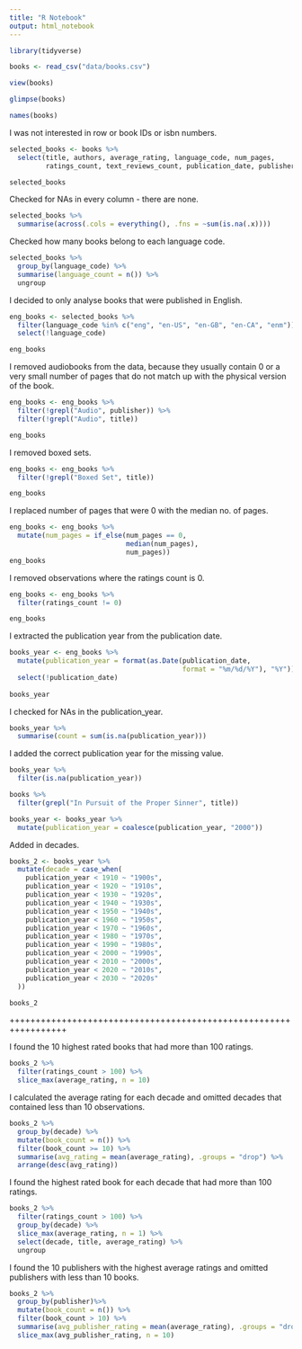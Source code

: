 ```yaml
---
title: "R Notebook"
output: html_notebook
---
```


```r
library(tidyverse)

books <- read_csv("data/books.csv")
```

```r
view(books)
```

```r
glimpse(books)
```

```r
names(books)
```


I was not interested in row or book IDs or isbn numbers.

```r
selected_books <- books %>% 
  select(title, authors, average_rating, language_code, num_pages, 
         ratings_count, text_reviews_count, publication_date, publisher)

selected_books
```


Checked for NAs in every column - there are none. 

```r
selected_books %>% 
  summarise(across(.cols = everything(), .fns = ~sum(is.na(.x))))
```


Checked how many books belong to each language code.

```r
selected_books %>% 
  group_by(language_code) %>% 
  summarise(language_count = n()) %>% 
  ungroup
```


I decided to only analyse books that were published in English.

```r
eng_books <- selected_books %>% 
  filter(language_code %in% c("eng", "en-US", "en-GB", "en-CA", "enm")) %>% 
  select(!language_code)

eng_books
```


I removed audiobooks from the data, because they usually contain 0 or a very 
small number of pages that do not match up with the physical version of the book.

```r
eng_books <- eng_books %>% 
  filter(!grepl("Audio", publisher)) %>% 
  filter(!grepl("Audio", title))

eng_books
```


I removed boxed sets.

```r
eng_books <- eng_books %>% 
  filter(!grepl("Boxed Set", title))

eng_books
```


I replaced number of pages that were 0 with the median no. of pages.

```r
eng_books <- eng_books %>% 
  mutate(num_pages = if_else(num_pages == 0, 
                             median(num_pages),
                             num_pages))
eng_books
```


I removed observations where the ratings count is 0.

```r
eng_books <- eng_books %>% 
  filter(ratings_count != 0)

eng_books
```


I extracted the publication year from the publication date.

```r
books_year <- eng_books %>% 
  mutate(publication_year = format(as.Date(publication_date, 
                                           format = "%m/%d/%Y"), "%Y")) %>% 
  select(!publication_date)
  
books_year
```


I checked for NAs in the publication_year.

```r
books_year %>% 
  summarise(count = sum(is.na(publication_year)))
```


I added the correct publication year for the missing value. 

```r
books_year %>% 
  filter(is.na(publication_year))

books %>% 
  filter(grepl("In Pursuit of the Proper Sinner", title))

books_year <- books_year %>% 
  mutate(publication_year = coalesce(publication_year, "2000"))
```


Added in decades.

```r
books_2 <- books_year %>% 
  mutate(decade = case_when(
    publication_year < 1910 ~ "1900s",
    publication_year < 1920 ~ "1910s",
    publication_year < 1930 ~ "1920s",
    publication_year < 1940 ~ "1930s",
    publication_year < 1950 ~ "1940s",
    publication_year < 1960 ~ "1950s",
    publication_year < 1970 ~ "1960s",
    publication_year < 1980 ~ "1970s",
    publication_year < 1990 ~ "1980s",
    publication_year < 2000 ~ "1990s",
    publication_year < 2010 ~ "2000s",
    publication_year < 2020 ~ "2010s",
    publication_year < 2030 ~ "2020s"
  ))

books_2
```


+++++++++++++++++++++++++++++++++++++++++++++++++++++++++++++++++


I found the 10 highest rated books that had more than 100 ratings.

```r
books_2 %>% 
  filter(ratings_count > 100) %>% 
  slice_max(average_rating, n = 10)
```


I calculated the average rating for each decade and omitted decades that 
contained less than 10 observations.

```r
books_2 %>% 
  group_by(decade) %>% 
  mutate(book_count = n()) %>% 
  filter(book_count >= 10) %>% 
  summarise(avg_rating = mean(average_rating), .groups = "drop") %>% 
  arrange(desc(avg_rating))
```


I found the highest rated book for each decade that had more than 100 ratings.

```r
books_2 %>% 
  filter(ratings_count > 100) %>% 
  group_by(decade) %>% 
  slice_max(average_rating, n = 1) %>% 
  select(decade, title, average_rating) %>% 
  ungroup
```


I found the 10 publishers with the highest average ratings and omitted 
publishers with less than 10 books.

```r
books_2 %>% 
  group_by(publisher)%>%
  mutate(book_count = n()) %>% 
  filter(book_count > 10) %>% 
  summarise(avg_publisher_rating = mean(average_rating), .groups = "drop") %>% 
  slice_max(avg_publisher_rating, n = 10)
```

